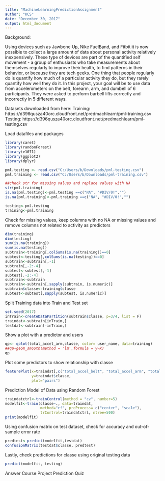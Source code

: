 ---
title: "MachineLearningPredictionAssignment"
author: "KCS"
date: "December 30, 2017"
output: html_document
---

Background:

Using devices such as Jawbone Up, Nike FuelBand, and Fitbit it is now possible to collect a large amount of data about personal activity relatively inexpensively. These type of devices are part of the quantified self movement - a group of enthusiasts who take measurements about themselves regularly to improve their health, to find patterns in their behavior, or because they are tech geeks. One thing that people regularly do is quantify how much of a particular activity they do, but they rarely quantify how well they do it. In this project, your goal will be to use data from accelerometers on the belt, forearm, arm, and dumbell of 6 participants. They were asked to perform barbell lifts correctly and incorrectly in 5 different ways.

Datasets downloaded from here:
Training:
https://d396qusza40orc.cloudfront.net/predmachlearn/pml-training.csv
Testing:
https://d396qusza40orc.cloudfront.net/predmachlearn/pml-testing.csv


Load datafiles and packages
```{r echo=TRUE, results='hide'}
library(caret)
library(randomForest)
library(e1071)
library(ggplot2)
library(dplyr)

pml.testing <- read.csv("C:/Users/b/Downloads/pml-testing.csv")
pml.training <- read.csv("C:/Users/b/Downloads/pml-training.csv")

##check str for missing values and replace values with NA
str(pml.training)
is.na(pml.testing)<-pml.testing ==c("NA", "#DIV/0!","")
is.na(pml.training)<-pml.training ==c("NA", "#DIV/0!","")

testing<-pml.testing
training<-pml.training
```

Check for missing values, keep columns with no NA or missing values and remove columns not related to activity as predictors
```{r echo=TRUE, results= 'hide'}
dim(training)
dim(testing)
sum(is.na(training))
sum(is.na(testing))
subtrain<-training[,colSums(is.na(training))==0]
subtest<-testing[,colSums(is.na(testing))==0]
subtrain<-subtrain[,-1] 
subtrain[,-2:-4]
subtest<-subtest[,-1] 
subtest[,-2:-4]
subtrain<-subtrain
subtrain<-subtrain[,sapply(subtrain, is.numeric)]
subtrain$classe<-training$classe
subtest<-subtest[,sapply(subtest, is.numeric)]
```

Split Training data into Train and Test set
```{r, echo=TRUE, results='hide'}
set.seed(2017)
inTrain<-createDataPartition(subtrain$classe, p=3/4, list = F)
traindat<-subtrain[inTrain,]
testdat<-subtrain[-inTrain,]
```
 
Show a plot with a predictor and users
```{r, echo=TRUE}
qp<- qplot(total_accel_arm,classe, color= user_name, data=training)
##qp+geom_smooth(method = 'lm',formula = y~x)
qp
```

Plot some predictors to show relationship with classe
```{r echo=TRUE}
featurePlot(x=traindat[,c("total_accel_belt", "total_accel_arm", "total_accel_dumbbell")],
            y=traindat$classe,
            plot="pairs")
```

Prediction Model of Data using Random Forest
```{r echo=TRUE}
traindatctrl<-trainControl(method = "cv", number=5)
modelfit<-train(classe~., data=traindat,
                method="rf", preProcess= c("center", "scale"),
                trControl=traindatctrl, ntree=500)
print(modelfit)
```

Using confusion matrix on test dataset, check for accuracy and out-of-sample error rate
```{r echo=TRUE}
predtest<-predict(modelfit,testdat)
confusionMatrix(testdat$classe, predtest)
```

Lastly, check predictions for classe using original testing data
```{r echo=TRUE}
predict(modelfit, testing)
```
Answer Course Project Prediction Quiz
